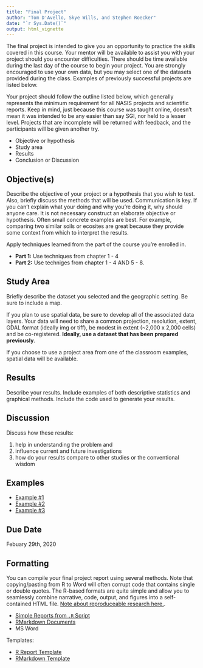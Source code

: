 ---
title: "Final Project"
author: "Tom D'Avello, Skye Wills, and Stephen Roecker"
date: "`r Sys.Date()`"
output: html_vignette
---


The final project is intended to give you an opportunity to practice the skills covered in this course. Your mentor will be available to assist you with your project should you encounter difficulties. There should be time available during the last day of the course to begin your project. You are strongly encouraged to use your own data, but you may select one of the datasets provided during the class. Examples of previously successful projects are listed below.

Your project should follow the outline listed below, which generally represents the minimum requirement for all NASIS projects and scientific reports. Keep in mind, just because this course was taught online, doesn't mean it was intended to be any easier than say SGI, nor held to a lesser level. Projects that are incomplete will be returned with feedback, and the participants will be given another try.

- Objective or hypothesis
- Study area
- Results
- Conclusion or Discussion


## Objective(s)

Describe the objective of your project or a hypothesis that you wish to test. Also, briefly discuss the methods that will be used. Communication is key. If you can't explain what your doing and why you're doing it, why should anyone care. It is not necessary construct an elaborate objective or hypothesis. Often small concrete examples are best. For example, comparing two similar soils or ecosites are great because they provide some context from which to interpret the results.

Apply techniques learned from the part of the course you're enrolled in.

  * __Part 1:__ Use techniques from chapter 1 - 4
  * __Part 2:__ Use techniges from chapter 1 - 4 AND 5 - 8. 
  

## Study Area

Briefly describe the dataset you selected and the geographic setting. Be sure to include a map.  

If you plan to use spatial data, be sure to develop all of the associated data layers. Your data will need to share a common projection, resolution, extent, GDAL format (ideally img or tiff), be modest in extent (~2,000 x 2,000 cells) and be co-registered. **Ideally, use a dataset that has been prepared previously**.

If you choose to use a project area from one of the classroom examples, spatial data will be available.


## Results

Describe your results. Include examples of both descriptive statistics and graphical methods. Include the code used to generate your results.


## Discussion

Discuss how these results: 

   1. help in understanding the problem and
   2. influence current and future investigations
   3. how do your results compare to other studies or the conventional wisdom
   

## Examples

- [Example #1](http://ncss-tech.github.io/stats_for_soil_survey/chapters/10_final_project/examples/Stats_Part_1_Final_Project_-__Staggs.html)
- [Example #2](https://github.com/ncss-tech/stats_for_soil_survey/raw/master/chapters/10_final_project/examples/Statistics%20Final%20Project.docx)
- [Example #3](http://ncss-tech.github.io/stats_for_soil_survey/chapters/10_final_project/examples/Ecological_Site_Differentiation.html
)



## Due Date

Febuary 29th, 2020


## Formatting

You can compile your final project report using several methods. Note that copying/pasting from R to Word will often corrupt code that contains single or double quotes. The R-based formats are quite simple and allow you to seamlessly combine narrative, code, output, and figures into a self-contained HTML file. [Note about reproduceable research here.](https://www.nature.com/articles/s41559-017-0160).

   * [Simple Reports from `.R` Script](https://rmarkdown.rstudio.com/articles_report_from_r_script.html)
   * [RMarkdown Documents](https://rmarkdown.rstudio.com/html_document_format.html)
   * MS Word
   
Templates:

   * [R Report Template](https://raw.githubusercontent.com/ncss-tech/stats_for_soil_survey/master/chapters/10_final_project/final-project-example.R)
   * [RMarkdown Template](https://raw.githubusercontent.com/ncss-tech/stats_for_soil_survey/master/chapters/10_final_project/final-project-example.Rmd)
   

  


